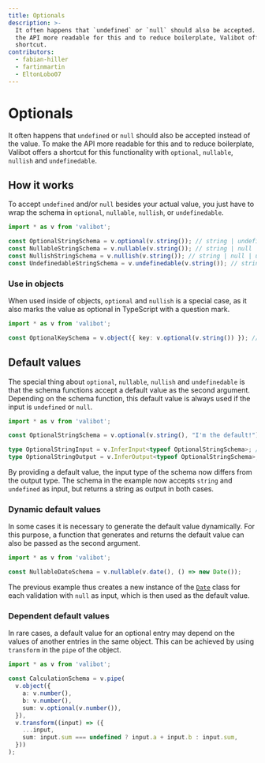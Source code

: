 ```yaml
---
title: Optionals
description: >-
  It often happens that `undefined` or `null` should also be accepted. To make
  the API more readable for this and to reduce boilerplate, Valibot offers a
  shortcut.
contributors:
  - fabian-hiller
  - fartinmartin
  - EltonLobo07
---
```



# Optionals

It often happens that `undefined` or `null` should also be accepted instead of the value. To make the API more readable for this and to reduce boilerplate, Valibot offers a shortcut for this functionality with <Link href="/api/optional/">`optional`</Link>, <Link href="/api/nullable/">`nullable`</Link>, <Link href="/api/nullish/">`nullish`</Link> and <Link href="/api/undefinedable/">`undefinedable`</Link>.

## How it works

To accept `undefined` and/or `null` besides your actual value, you just have to wrap the schema in <Link href="/api/optional/">`optional`</Link>, <Link href="/api/nullable/">`nullable`</Link>, <Link href="/api/nullish/">`nullish`</Link>, or <Link href="/api/undefinedable/">`undefinedable`</Link>.

```ts
import * as v from 'valibot';

const OptionalStringSchema = v.optional(v.string()); // string | undefined
const NullableStringSchema = v.nullable(v.string()); // string | null
const NullishStringSchema = v.nullish(v.string()); // string | null | undefined
const UndefinedableStringSchema = v.undefinedable(v.string()); // string | undefined
```

### Use in objects

When used inside of objects, <Link href="/api/optional/">`optional`</Link> and <Link href="/api/nullish/">`nullish`</Link> is a special case, as it also marks the value as optional in TypeScript with a question mark.

```ts
import * as v from 'valibot';

const OptionalKeySchema = v.object({ key: v.optional(v.string()) }); // { key?: string | undefined }
```

## Default values

The special thing about <Link href="/api/optional/">`optional`</Link>, <Link href="/api/nullable/">`nullable`</Link>, <Link href="/api/nullish/">`nullish`</Link> and <Link href="/api/undefinedable/">`undefinedable`</Link> is that the schema functions accept a default value as the second argument. Depending on the schema function, this default value is always used if the input is `undefined` or `null`.

```ts
import * as v from 'valibot';

const OptionalStringSchema = v.optional(v.string(), "I'm the default!");

type OptionalStringInput = v.InferInput<typeof OptionalStringSchema>; // string | undefined
type OptionalStringOutput = v.InferOutput<typeof OptionalStringSchema>; // string
```

By providing a default value, the input type of the schema now differs from the output type. The schema in the example now accepts `string` and `undefined` as input, but returns a string as output in both cases.

### Dynamic default values

In some cases it is necessary to generate the default value dynamically. For this purpose, a function that generates and returns the default value can also be passed as the second argument.

```ts
import * as v from 'valibot';

const NullableDateSchema = v.nullable(v.date(), () => new Date());
```

The previous example thus creates a new instance of the [`Date`](https://developer.mozilla.org/en-US/docs/Web/JavaScript/Reference/Global_Objects/Date) class for each validation with `null` as input, which is then used as the default value.

### Dependent default values

In rare cases, a default value for an optional entry may depend on the values of another entries in the same object. This can be achieved by using <Link href="/api/transform/">`transform`</Link> in the <Link href="/api/pipe/">`pipe`</Link> of the object.

```ts
import * as v from 'valibot';

const CalculationSchema = v.pipe(
  v.object({
    a: v.number(),
    b: v.number(),
    sum: v.optional(v.number()),
  }),
  v.transform((input) => ({
    ...input,
    sum: input.sum === undefined ? input.a + input.b : input.sum,
  }))
);
```
